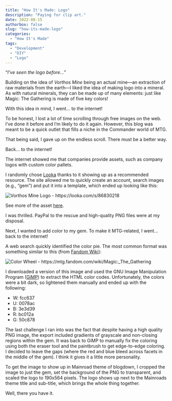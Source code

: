 ```yaml
---
title: "How It's Made: Logo"
description: "Paying for clip art."
date: 2022-08-15
authorbox: false
slug: "how-its-made-logo"
categories:
  - "How It's Made"
tags:
  - "Development"
  - "DIY"
  - "Logo"
---
```


"_I've seen the logo before..._"
<!--more-->

Building on the idea of _Vorthos Mine_ being an actual mine---an extraction of raw materials from the earth---I liked the idea of making logo into a mineral.
As with natural minerals, they can be made up of many elements: just like Magic: The Gathering is made of five key colors!

With this idea in mind, I went... to the internet!

To be honest, I lost a lot of time scrolling through free images on the web.
I've done it before and I'm likely to do it again.
However, this blog was meant to be a quick outlet that fills a niche in the Commander world of MTG.

That being said, I gave up on the endless scroll.
There must be a better way.

Back... to the internet!

The internet showed me that companies provide assets, such as company logos with custom color pallets.

I randomly chose [Looka](https://looka.com) thanks to it showing up as a recommended resource.
The site allowed me to quickly create an account, search images (e.g., "gem") and put it into a template, which ended up looking like this:

![](/img/looka_logo_2022.png 'Vorthos Mine Logo - https://looka.com/s/86830218')

See more of the asset [here](https://looka.com/s/86830218).

I was thrilled.
PayPal to the rescue and high-quality PNG files were at my disposal.

Next, I wanted to add color to my gem.
To make it MTG-related, I went... back to the internet!

A web search quickly identified the color pie.
The most common format was something similar to this (from [Fandom Wiki](https://mtg.fandom.com/wiki/Magic:_The_Gathering)):

![](https://images.wikia.com/mtgsalvation_gamepedia/images/thumb/e/e1/Color_Wheel.jpg/350px-Color_Wheel.jpg 'Color Wheel - https://mtg.fandom.com/wiki/Magic:_The_Gathering')

I downloaded a version of this image and used the GNU Image Manipulation Program ([GiMP](https://www.gimp.org/)) to extract the HTML color codes.
Unfortunately, the colors were a bit dark, so lightened them manually and ended up with the following:

- W: fcc637
- U: 0078ac
- B: 3e3d39
- R: bc012a
- G: 50c878

The last challenge I ran into was the fact that despite having a high quality PNG image, the export included gradients of grayscale and non-closing regions within the gem.
It was back to GiMP to manually fix the coloring using both the eraser tool and the paintbrush to get edge-to-edge coloring.
I decided to leave the gaps (where the red and blue bleed across facets in the middle of the gem).
I think it gives it a little more personality.

To get the image to show up in Mainroad theme of blogdown, I cropped the image to just the gem, set the background of the PNG to transparent, and scaled the logo to 190x564 pixels.
The logo shows up next to the Mainroads theme title and sub-title, which brings the whole thing together.

Well, there you have it.
